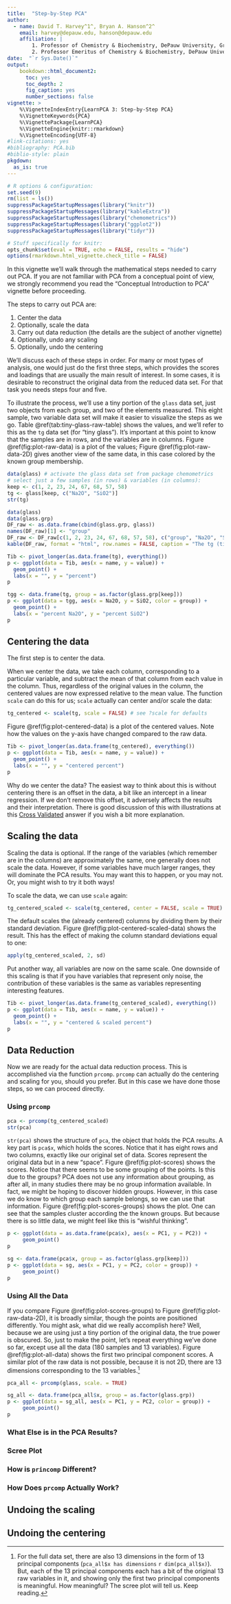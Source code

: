 ```yaml
---
title:  "Step-by-Step PCA"
author:
  - name: David T. Harvey^1^, Bryan A. Hanson^2^
    email: harvey@depauw.edu, hanson@depauw.edu
    affiliation: |
        1. Professor of Chemistry & Biochemistry, DePauw University, Greencastle IN USA.
        2. Professor Emeritus of Chemistry & Biochemistry, DePauw University, Greencastle IN USA.
date:  "`r Sys.Date()`"
output:
    bookdown::html_document2:
      toc: yes
      toc_depth: 2
      fig_caption: yes
      number_sections: false
vignette: >
    %\VignetteIndexEntry{LearnPCA 3: Step-by-Step PCA}
    %\VignetteKeywords{PCA}
    %\VignettePackage{LearnPCA}
    %\VignetteEngine{knitr::rmarkdown}
    %\VignetteEncoding{UTF-8}
#link-citations: yes
#bibliography: PCA.bib
#biblio-style: plain
pkgdown:
  as_is: true
---
```


```r
# R options & configuration:
set.seed(9)
rm(list = ls())
suppressPackageStartupMessages(library("knitr"))
suppressPackageStartupMessages(library("kableExtra"))
suppressPackageStartupMessages(library("chemometrics"))
suppressPackageStartupMessages(library("ggplot2"))
suppressPackageStartupMessages(library("tidyr"))

# Stuff specifically for knitr:
opts_chunk$set(eval = TRUE, echo = FALSE, results = "hide")
options(rmarkdown.html_vignette.check_title = FALSE)
```

In this vignette we'll walk through the mathematical steps needed to carry out PCA.  If you are not familiar with PCA from a conceptual point of view, we strongly recommend you read the "Conceptual Introduction to PCA" vignette before proceeding.

The steps to carry out PCA are:

1. Center the data
1. Optionally, scale the data
1. Carry out data reduction (the details are the subject of another vignette)
1. Optionally, undo any scaling
1. Optionally, undo the centering

We'll discuss each of these steps in order.  For many or most types of analysis, one would just do the first three steps, which provides the scores and loadings that are usually the main result of interest.  In some cases, it is desirable to reconstruct the original data from the reduced data set.  For that task you needs steps four and five.

To illustrate the process, we'll use a tiny portion of the `glass` data set, just two objects from each group, and two of the elements measured.  This eight sample, two variable data set will make it easier to visualize the steps as we go.  Table \@ref(tab:tiny-glass-raw-table) shows the values, and we'll refer to this as the `tg` data set (for "tiny glass"). It's important at this point to know that the samples are in rows, and the variables are in columns.  Figure \@ref(fig:plot-raw-data) is a plot of the values; Figure \@ref(fig:plot-raw-data-2D) gives another view of the same data, in this case colored by the known group membership.

```r
data(glass) # activate the glass data set from package chemometrics
# select just a few samples (in rows) & variables (in columns):
keep <- c(1, 2, 23, 24, 67, 68, 57, 58)
tg <- glass[keep, c("Na2O", "SiO2")]
str(tg)
```

```r
data(glass)
data(glass.grp)
DF_raw <- as.data.frame(cbind(glass.grp, glass))
names(DF_raw)[1] <- "group"
DF_raw <- DF_raw[c(1, 2, 23, 24, 67, 68, 57, 58), c("group", "Na2O", "SiO2")]
kable(DF_raw, format = "html", row.names = FALSE, caption = "The tg (tiny glass) data set. Values are percentages.") %>% kable_styling(c("striped", "bordered"), full_width = FALSE)
```

```r
Tib <- pivot_longer(as.data.frame(tg), everything())
p <- ggplot(data = Tib, aes(x = name, y = value)) +
  geom_point() +
  labs(x = "", y = "percent")
p
```

```r
tgg <- data.frame(tg, group = as.factor(glass.grp[keep]))
p <- ggplot(data = tgg, aes(x = Na2O, y = SiO2, color = group)) +
  geom_point() +
  labs(x = "percent Na2O", y = "percent SiO2")
p
```

## Centering the data

The first step is to center the data.

When we center the data, we take each column, corresponding to a particular variable, and subtract the mean of that column from each value in the column.  Thus, regardless of the original values in the column, the centered values are now expressed relative to the mean value.  The function `scale` can do this for us; `scale` actually can center and/or scale the data:

```r
tg_centered <- scale(tg, scale = FALSE) # see ?scale for defaults
```

Figure \@ref(fig:plot-centered-data) is a plot of the centered values. Note how the values on the y-axis have changed compared to the raw data.

```r
Tib <- pivot_longer(as.data.frame(tg_centered), everything())
p <- ggplot(data = Tib, aes(x = name, y = value)) +
  geom_point() +
  labs(x = "", y = "centered percent")
p
```

Why do we center the data?  The easiest way to think about this is without centering there is an offset in the data, a bit like an intercept in a linear regression.  If we don't remove this offset, it adversely affects the results and their interpretation.  There is good discussion of this with illustrations at this [Cross Validated](https://stats.stackexchange.com/a/22331/26909) answer if you wish a bit more explanation.

## Scaling the data

Scaling the data is optional.  If the range of the variables (which remember are in the columns) are approximately the same, one generally does not scale the data.  However, if some variables have much larger ranges, they will dominate the PCA results.  You may want this to happen, or you may not.  Or, you might wish to try it both ways!

To scale the data, we can use `scale` again:

```r
tg_centered_scaled <- scale(tg_centered, center = FALSE, scale = TRUE) # see ?scale for defaults
```

The default scales the (already centered) columns by dividing them by their standard deviation. Figure \@ref(fig:plot-centered-scaled-data) shows the result. This has the effect of making the column standard deviations equal to one:

```r
apply(tg_centered_scaled, 2, sd)
```

Put another way, all variables are now on the same scale.  One downside of this scaling is that if you have variables that represent only noise, the contribution of these variables is the same as variables representing interesting features.

```r
Tib <- pivot_longer(as.data.frame(tg_centered_scaled), everything())
p <- ggplot(data = Tib, aes(x = name, y = value)) +
  geom_point() +
  labs(x = "", y = "centered & scaled percent")
p
```

## Data Reduction

Now we are ready for the actual data reduction process.  This is accomplished via the function `prcomp`.  `prcomp` can actually do the centering and scaling for you, should you prefer.  But in this case we have done those steps, so we can proceed directly.

### Using `prcomp`

```r
pca <- prcomp(tg_centered_scaled)
str(pca)
```

`str(pca)` shows the structure of `pca`, the object that holds the PCA results.  A key part is `pca$x`, which holds the scores.  Notice that it has eight rows and two columns, exactly like our original set of data.  Scores represent the original data but in a new "space".  Figure \@ref(fig:plot-scores) shows the scores.  Notice that there seems to be some grouping of the points.  Is this due to the groups?  PCA does not use any information about grouping, as after all, in many studies there may be no group information available. In fact, we might be hoping to discover hidden groups.  However, in this case we do know to which group each sample belongs, so we can use that information.  Figure \@ref(fig:plot-scores-groups) shows the plot.  One can see that the samples cluster according the the known groups.  But because there is so little data, we might feel like this is "wishful thinking".


```r
p <- ggplot(data = as.data.frame(pca$x), aes(x = PC1, y = PC2)) +
     geom_point()
p
```

```r
sg <- data.frame(pca$x, group = as.factor(glass.grp[keep]))
p <- ggplot(data = sg, aes(x = PC1, y = PC2, color = group)) +
     geom_point()
p
```

### Using All the Data

If you compare Figure \@ref(fig:plot-scores-groups) to Figure \@ref(fig:plot-raw-data-2D), it is broadly similar, though the points are positioned differently.  You might ask, what did we really accomplish here?  Well, because we are using just a tiny portion of the original data, the true power is obscured.  So, just to make the point, let's repeat everything we've done so far, except use all the data (180 samples and 13 variables). Figure \@ref(fig:plot-all-data) shows the first two principal component scores.  A similar plot of the raw data is not possible, because it is not 2D, there are 13 dimensions corresponding to the 13 variables.[^1]

```r
pca_all <- prcomp(glass, scale. = TRUE)
```

```r
sg_all <- data.frame(pca_all$x, group = as.factor(glass.grp))
p <- ggplot(data = sg_all, aes(x = PC1, y = PC2, color = group)) +
     geom_point()
p
```

### What Else is in the PCA Results?

### Scree Plot

### How is `princomp` Different?

### How Does `prcomp` Actually Work?

## Undoing the scaling

## Undoing the centering

[^1]: For the full data set, there are also 13 dimensions in the form of 13 principal components (`pca_all$x has dimensions` `r dim(pca_all$x)`).  But, each of the 13 principal components each has a bit of the original 13 raw variables in it, and showing only the first two principal components is meaningful.  How meaningful?  The scree plot will tell us.  Keep reading.
